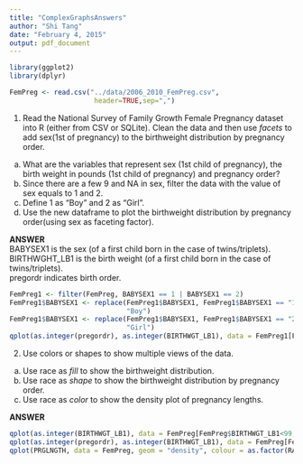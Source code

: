 ```yaml
---
title: "ComplexGraphsAnswers"
author: "Shi Tang"
date: "February 4, 2015"
output: pdf_document
---
```

```r
library(ggplot2)
library(dplyr)
```

```r
FemPreg <- read.csv("../data/2006_2010_FemPreg.csv",
                     header=TRUE,sep=",")
```

1. Read the National Survey of Family Growth Female Pregnancy dataset into R (either from CSV or SQLite). Clean the data and then use *facets* to add sex(1st of pregnancy) to the birthweight distribution by pregnancy order.
a. What are the variables that represent sex (1st child of pregnancy), the birth weight in pounds (1st child of pregnancy) and pregnancy order?
b. Since there are a few 9 and NA in sex, filter the data with the value of sex equals to 1 and 2. 
c. Define 1 as "Boy" and 2 as "Girl".
d. Use the new dataframe to plot the birthweight distribution by pregnancy order(using sex as faceting factor). 

**ANSWER**    
BABYSEX1 is the sex (of a first child born in the case of twins/triplets).     
BIRTHWGHT_LB1 is the birth weight (of a first child born in the case of twins/triplets).    
pregordr indicates birth order.    

```r
FemPreg1 <- filter(FemPreg, BABYSEX1 == 1 | BABYSEX1 == 2)
FemPreg1$BABYSEX1 <- replace(FemPreg1$BABYSEX1, FemPreg1$BABYSEX1 == "1",
                             "Boy") 
FemPreg1$BABYSEX1 <- replace(FemPreg1$BABYSEX1, FemPreg1$BABYSEX1 == "2",
                             "Girl") 
qplot(as.integer(pregordr), as.integer(BIRTHWGT_LB1), data = FemPreg1[FemPreg1$BIRTHWGT_LB1<99,], geom = "jitter", alpha = I(1/5), facets = BABYSEX1~., xlab="Pregnancy order", ylab = "Birthweight (lbs)", main = "Birthweight by pregnancy order")
```

2. Use colors or shapes to show multiple views of the data.  
a. Use race as *fill* to show the birthweight distribution.
b. Use race as *shape* to show the birthweight distribution by pregnancy order.
c.  Use race as *color* to show the density plot of pregnancy lengths.   

**ANSWER**

```r
qplot(as.integer(BIRTHWGT_LB1), data = FemPreg[FemPreg$BIRTHWGT_LB1<99,], geom = "bar", fill = as.factor(RACE), binwidth = 1, xlab = "Birthweight (lbs)", main = "Birthweight distribution")   
qplot(as.integer(pregordr), as.integer(BIRTHWGT_LB1), data = FemPreg[FemPreg$BIRTHWGT_LB1<99,], geom = c("jitter"), shape=as.factor(RACE), alpha = I(1/5), xlab="Pregnancy order", ylab = "Birthweight (lbs)",, main = "Birthweight by pregnancy order")
qplot(PRGLNGTH, data = FemPreg, geom = "density", colour = as.factor(RACE), xlab="Pregnancy length",main="Pregnancy lengths of live births")   
```
